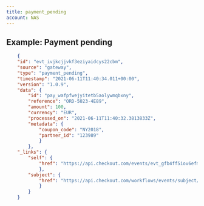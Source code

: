 ```yaml
---
title: payment_pending
account: NAS
---
```


## Example: Payment pending

```json
    {
    "id": "evt_ivjkcjjvkf3eziyaidcys22cbm",
    "source": "gateway",
    "type": "payment_pending",
    "timestamp": "2021-06-11T11:40:34.011+00:00",
    "version": "1.0.9",
    "data": {
        "id": "pay_wafpfwejyitetb5aolywmqbxny",
        "reference": "ORD-5023-4E89",
        "amount": 100,
        "currency": "EUR",
        "processed_on": "2021-06-11T11:40:32.3813833Z",
        "metadata": {
            "coupon_code": "NY2018",
            "partner_id": "123989"
            }
        },
    "_links": {
        "self": {
            "href": "https://api.checkout.com/events/evt_gfb4ff5iov6efmgqggzsqactau"
            },
        "subject": {
            "href": "https://api.checkout.com/workflows/events/subject/pay_jlfj2ful7z3u5lbykhy5lzezvm"
            }
        }
    }
```


